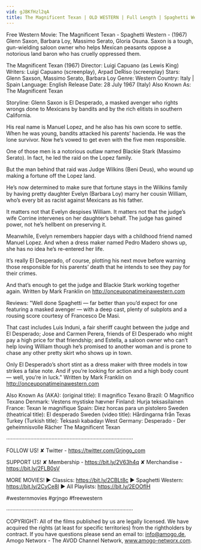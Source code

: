 ```yaml
---
vid: gJBKfHzl2qA
title: The Magnificent Texan | OLD WESTERN | Full Length | Spaghetti Western | Free YouTube Movie
---
```


Free Western Movie: The Magnificent Texan - Spaghetti Western - (1967) Glenn Saxon, Barbara Loy, Massimo Serato, Gloria Osuna. Saxon is a tough, gun-wielding saloon owner who helps Mexican peasants oppose a notorious land baron who has cruelly oppressed them. 

The Magnificent Texan (1967)
Director: Luigi Capuano (as Lewis King)
Writers: Luigi Capuano (screenplay), Arpad DeRiso (screenplay) 
Stars: Glenn Saxson, Massimo Serato, Barbara Loy 
Genre: Western 
Country: Italy | Spain
Language: English
Release Date: 28 July 1967 (Italy)
Also Known As: The Magnificent Texan 

Storyline:
Glenn Saxon is El Desperado, a masked avenger who rights wrongs done to Mexicans by bandits and by the rich elitists in southern California.

His real name is Manuel Lopez, and he also has his own score to settle. When he was young, bandits attacked his parents’ hacienda. He was the lone survivor. Now he’s vowed to get even with the five men responsible.

One of those men is a notorious outlaw named Blackie Stark (Massimo Serato). In fact, he led the raid on the Lopez family.

But the man behind that raid was Judge Wilkins (Beni Deus), who wound up making a fortune off the Lopez land.

He’s now determined to make sure that fortune stays in the Wilkins family by having pretty daughter Evelyn (Barbara Loy) marry her cousin William, who’s every bit as racist against Mexicans as his father.

It matters not that Evelyn despises William. It matters not that the judge’s wife Corrine intervenes on her daughter’s behalf. The judge has gained power, not he’s hellbent on preserving it.

Meanwhile, Evelyn remembers happier days with a childhood friend named Manuel Lopez. And when a dress maker named Pedro Madero shows up, she has no idea he’s re-entered her life.

It’s really El Desperado, of course, plotting his next move before warning those responsible for his parents’ death that he intends to see they pay for their crimes.

And that’s enough to get the judge and Blackie Stark working together again. Written by Mark Franklin on http://onceuponatimeinawestern.com

Reviews:
"Well done Spaghetti — far better than you’d expect for one featuring a masked avenger — with a deep cast, plenty of subplots and a rousing score courtesy of Francesco De Masi.

That cast includes Luis Induni, a fair sheriff caught between the judge and El Desperado; Jose and Carmen Perera, friends of El Desperado who might pay a high price for that friendship; and Estella, a saloon owner who can’t help loving William though he’s promised to another woman and is prone to chase any other pretty skirt who shows up in town.

Only El Desperado’s short stint as a dress maker with three models in tow strikes a false note. And if you’re looking for action and a high body count — well, you’re in luck." Written by Mark Franklin on http://onceuponatimeinawestern.com

Also Known As (AKA):
(original title): Il magnifico Texano
Brazil: O Magnífico Texano
Denmark: Vestens mystiske hævner
Finland: Hurja teksasilainen
France: Texan le magnifique
Spain: Diez horcas para un pistolero
Sweden (theatrical title): El desperado
Sweden (video title): Hårdingarna från Texas
Turkey (Turkish title): Teksaslı kabadayı
West Germany: Desperado - Der geheimnisvolle Rächer
 The Magnificent Texan

····················································································

FOLLOW US!
✘ Twitter - https://twitter.com/Grjngo_com

SUPPORT US!
✘ Membership - https://bit.ly/2V63h4q
✘ Merchandise - https://bit.ly/2FLB0sV

MORE MOVIES! 
► Classics: https://bit.ly/2CBLt8c 
► Spaghetti Western: https://bit.ly/2CyCe8I 
► All Playlists: https://bit.ly/2EOOfIH 

#westernmovies #grjngo #freewestern

····················································································

COPYRIGHT: All of the films published by us are legally licensed. We have acquired the rights (at least for specific territories) from the rightholders by contract. If you have questions please send an email to: info@amogo.de, Amogo Networx - The AVOD Channel Network, www.amogo-networx.com.